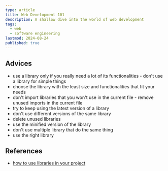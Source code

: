 ```yaml
---
type: article
title: Web Development 101
description: A shallow dive into the world of web development
tags:
  - web
  - software engineering
lastmod: 2024-08-24
published: true
---
```


## Advices

- use a library only if you really need a lot of its functionalities - don't use a library for simple things
- choose the library with the least size and functionalities that fit your needs
- don't import libraries that you won't use in the current file - remove unused imports in the current file
- try to keep using the latest version of a library
- don't use different versions of the same library
- delete unused libraries
- use the minified version of the library
- don't use multiple library that do the same thing
- use the right library

## References

- [how to use libraries in your project](https://youtu.be/XHj9Uo6oSWk?si=XWMTITXnmySanxtX)

